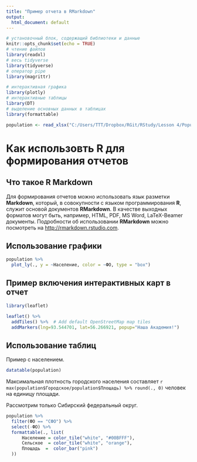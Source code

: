 ```yaml
---
title: "Пример отчета в RMarkdown"
output:
  html_document: default
---
```



```r
# установочный блок, содержащий библиотеки и данные
knitr::opts_chunk$set(echo = TRUE)
# чтение файлов
library(readxl)
# весь tidyverse
library(tidyverse)
# оператор pipe
library(magrittr)

# интерактивная графика
library(plotly)
# интерактивные таблицы
library(DT)
# выделение основных данных в таблицах
library(formattable)

population <- read_xlsx("C:/Users/ТТТ/Dropbox/RGit/RStudy/Lesson 4/Population.xlsx")
```

# Как использовть R для формирования отчетов

## Что такое R Markdown

Для формирования отчетов можно использовать язык разметки **Markdown**, который, в совокупности с языком программирования **R**, служит основой документов **RMarkdown**. В качестве выходных форматов могут быть, например, HTML, PDF, MS Word, LaTeX-Beamer документы. Подробности об использовании **RMarkdown** можно посмотреть на <http://rmarkdown.rstudio.com>.

## Использование графики

```r
population %>% 
  plot_ly(., y = ~Население, color = ~ФО, type = "box")
```


## Пример включения интерактивных карт в отчет

```r
library(leaflet)

leaflet() %>%
  addTiles() %>%  # Add default OpenStreetMap map tiles
  addMarkers(lng=93.544701, lat=56.266921, popup="Наша Академия!")
```

## Использование таблиц

Пример с населением. 

```r
datatable(population)
```

Максимальная плотность городского населения составляет `r max(population$Городское/population$Площадь) %>% round(., 0)` человек на единицу площади.


Рассмотрим только Сибирский федеральный округ.

```r
population %>%
  filter(ФО == "СФО") %>%
  select(-ФО) %>%
  formattable(., list(
      Население = color_tile("white", "#00BFFF"),
      Сельское  = color_tile("white", "orange"),
      Площадь  =  color_bar("pink")
  ))
```


